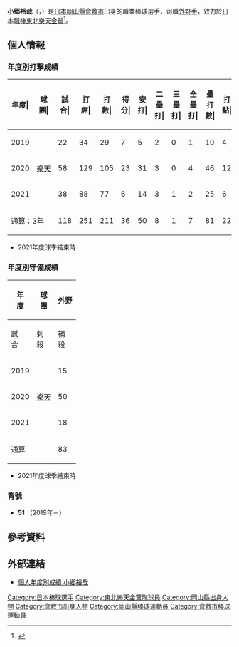 {{Expand language|1=ja|time=2020-11-29T03:53:56+00:00}}
{{Infobox NPB player|
|name=小郷裕哉|
|image=Y_ogoh20190411.jpg|
|width=300|
|position=外野手|
|team=東北樂天金鷲|
|number=51|
|bats=左|
|throws=右|
|birthdate={{birth_date_and_age|1996|8|3|mf=y}}|
|birthplace={{JPN}}[[岡山縣|岡山縣]][[倉敷市|倉敷市]]|
|debutdate=5月19日
|debutyear=2019年
|debutteam=東北樂天金鷲
|statyear=2021年球季
|stat1label=打擊率
|stat1value=0.237
|stat2label=全壘打
|stat2value=7
|stat3label=打點
|stat3value=22
|stat4label=盜壘
|stat4value=9
|teams=<nowiki></nowiki>
* [[關西高等學校|關西高等學校]]
* [[立正大學|立正大學]]
* [[東北樂天金鷲|東北樂天金鷲]]（2019年－）
}}

'''小郷裕哉'''（{{jpn|j=小郷 裕哉|hg=おごう ゆうや|rm=Ogo Yuya}}，{{bd|1996年|8月3日||catIdx=Ogo, Yuya}}）是[[日本|日本]][[岡山縣|岡山縣]][[倉敷市|倉敷市]]出身的職業棒球選手，司職[[外野手|外野手]]，效力於[[日本職棒|日本職棒]][[東北樂天金鷲|東北樂天金鷲]]<ref>{{cite web|url=https://hochi.news/articles/20181102-OHT1T50116.html|title=【楽天】ドラ７立正大・小郷、同じ大卒外野手のドラ１辰己に「衝撃を受けた」|publisher=スポーツ報知|date=2018-11-02|access-date=2020-11-05|archive-date=2020-11-26|archive-url=https://web.archive.org/web/20201126190621/https://hochi.news/articles/20181102-OHT1T50116.html|dead-url=no}}</ref>。

== 個人情報 ==
=== 年度別打擊成績 ===
{| class="wikitable" style="text-align:right; font-size:small"
|-bgcolor="#efefef"
!年度|!!球團|!!試合|!!打<br>席|!!打<br>數|!!得分|!!安打|!!二<br>壘<br>打|!!三<br>壘<br>打|!!全<br>壘<br>打|!!壘<br>打<br>數|!!打點|!!盜壘|!!盜<br>壘<br>刺|!!觸擊|!!犧<br>牲<br>打|!!保送|!!敬遠|!!觸身|!!三振|!!雙殺|!!打<br>擊<br>率|!!上<br>壘<br>率|!!長<br>打<br>率|!!OPS
|-
|style="text-align: center;"|2019
|rowspan="3" style="text-align:center; white-space:nowrap;"|[[東北樂天金鷲|樂天]]
|22||34||29||7||5||2||0||1||10||4||0||0||1||0||4||0||0||11||0||.172||.273||.345||.618
|-
|style="text-align: center;"|2020
|58||129||105||23||31||3||0||4||46||12||8||2||3||1||19||0||1||34||0||.295||.405||.438||.843
|-
|style="text-align:center;"|2021
|38||88||77||6||14||3||1||2||25||6||1||1||3||0||6||0||2||23||0||.182||.259||.325||.583
|-
!colspan="2"|通算：3年
|118||251||211||36||50||8||1||7||81||22||9||3||7||1||29||0||3||68||0||.237||.336||.384||.720
|}
* 2021年度球季結束時

=== 年度別守備成績 ===
{| class="wikitable" style="text-align: right; font-size: small;"
!rowspan="2"|年<br />度!!rowspan="2"|球<br />團!!colspan="6"|外野
|-
!試<br>合!!刺<br>殺!!補<br>殺!!失<br>誤!!雙<br>殺!!守<br>備<br>率
|-
|style="text-align:center;"|2019
|rowspan="3" style="text-align:center; white-space:nowrap;"|[[東北樂天金鷲|樂天]]
|15||13||0||1||0||.929
|-
|style="text-align:center;"|2020
|50||62||3||2||1||.970
|-
|style="text-align:center;"|2021
|18||28||1||0||0||1.000
|-
!colspan="2"|通算
|83||103||4||3||1||.973
|}
* 2021年度球季結束時

=== 背號 ===
* '''51''' （2019年－）

== 參考資料 ==
{{reflist}}

== 外部連結 ==
* [https://npb.jp/bis/players/81385138.html 個人年度別成績 小郷裕哉] {{Wayback|url=https://npb.jp/bis/players/81385138.html |date=20210118042958 }} {{ja icon}}

{{東北樂天金鷲球團球員名單}}
{{DEFAULTSORT:Ogo, Yuya}}
[[Category:日本棒球選手|Category:日本棒球選手]]
[[Category:東北樂天金鷲隊球員|Category:東北樂天金鷲隊球員]]
[[Category:岡山縣出身人物|Category:岡山縣出身人物]]
[[Category:倉敷市出身人物|Category:倉敷市出身人物]]
[[Category:岡山縣棒球運動員|Category:岡山縣棒球運動員]]
[[Category:倉敷市棒球運動員|Category:倉敷市棒球運動員]]
